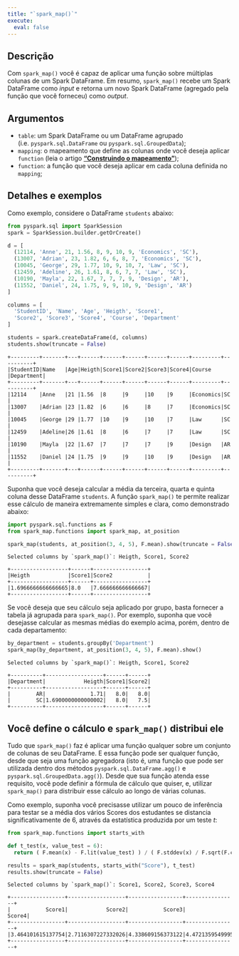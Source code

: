 ```yaml
---
title: "`spark_map()`"
execute:
  eval: false
---
```


## Descrição

Com `spark_map()` você é capaz de aplicar uma função sobre múltiplas colunas de um Spark DataFrame. Em resumo, `spark_map()` recebe um Spark DataFrame como *input* e retorna um novo Spark DataFrame (agregado pela função que você forneceu) como *output*.

## Argumentos

- `table`: um Spark DataFrame ou um DataFrame agrupado (i.e. `pyspark.sql.DataFrame` ou `pyspark.sql.GroupedData`);
- `mapping`: o mapeamento que define as colunas onde você deseja aplicar `function` (leia o artigo [**"Construindo o mapeamento"**](https://github.com/pedropark99/spark_map/blob/main/doc/portuguese/artigos/construindo-mapeamento.md));
- `function`: a função que você deseja aplicar em cada coluna definida no `mapping`;


## Detalhes e exemplos

Como exemplo, considere o DataFrame `students` abaixo:

```python
from pyspark.sql import SparkSession
spark = SparkSession.builder.getOrCreate()

d = [
  (12114, 'Anne', 21, 1.56, 8, 9, 10, 9, 'Economics', 'SC'),
  (13007, 'Adrian', 23, 1.82, 6, 6, 8, 7, 'Economics', 'SC'),
  (10045, 'George', 29, 1.77, 10, 9, 10, 7, 'Law', 'SC'),
  (12459, 'Adeline', 26, 1.61, 8, 6, 7, 7, 'Law', 'SC'),
  (10190, 'Mayla', 22, 1.67, 7, 7, 7, 9, 'Design', 'AR'),
  (11552, 'Daniel', 24, 1.75, 9, 9, 10, 9, 'Design', 'AR')
]

columns = [
  'StudentID', 'Name', 'Age', 'Heigth', 'Score1',
  'Score2', 'Score3', 'Score4', 'Course', 'Department'
] 

students = spark.createDataFrame(d, columns)
students.show(truncate = False)
```

```
+---------+-------+---+------+------+------+------+------+---------+----------+
|StudentID|Name   |Age|Heigth|Score1|Score2|Score3|Score4|Course   |Department|
+---------+-------+---+------+------+------+------+------+---------+----------+
|12114    |Anne   |21 |1.56  |8     |9     |10    |9     |Economics|SC        |
|13007    |Adrian |23 |1.82  |6     |6     |8     |7     |Economics|SC        |
|10045    |George |29 |1.77  |10    |9     |10    |7     |Law      |SC        |
|12459    |Adeline|26 |1.61  |8     |6     |7     |7     |Law      |SC        |
|10190    |Mayla  |22 |1.67  |7     |7     |7     |9     |Design   |AR        |
|11552    |Daniel |24 |1.75  |9     |9     |10    |9     |Design   |AR        |
+---------+-------+---+------+------+------+------+------+---------+----------+
```

Suponha que você deseja calcular a média da terceira, quarta e quinta coluna desse DataFrame `students`. A função `spark_map()` te permite realizar esse cálculo de maneira extremamente simples e clara, como demonstrado abaixo:

```python
import pyspark.sql.functions as F
from spark_map.functions import spark_map, at_position

spark_map(students, at_position(3, 4, 5), F.mean).show(truncate = False)
```
```
Selected columns by `spark_map()`: Heigth, Score1, Score2

+------------------+------+-----------------+
|Heigth            |Score1|Score2           |
+------------------+------+-----------------+
|1.6966666666666665|8.0   |7.666666666666667|
+------------------+------+-----------------+
```

Se você deseja que seu cálculo seja aplicado por grupo, basta fornecer a tabela já agrupada para `spark_map()`. Por exemplo, suponha que você desejasse calcular as mesmas médias do exemplo acima, porém, dentro de cada departamento:

```python
by_department = students.groupBy('Department')
spark_map(by_department, at_position(3, 4, 5), F.mean).show()
```

```
Selected columns by `spark_map()`: Heigth, Score1, Score2

+----------+------------------+------+------+
|Department|            Heigth|Score1|Score2|
+----------+------------------+------+------+
|        AR|              1.71|   8.0|   8.0|
|        SC|1.6900000000000002|   8.0|   7.5|
+----------+------------------+------+------+
```


## Você define o cálculo e `spark_map()` distribui ele

Tudo que `spark_map()` faz é aplicar uma função qualquer sobre um conjunto de colunas de seu DataFrame. E essa função pode ser qualquer função, desde que seja uma função agregadora (isto é, uma função que pode ser utilizada dentro dos métodos `pyspark.sql.DataFrame.agg()` e `pyspark.sql.GroupedData.agg()`). Desde que sua função atenda esse requisito, você pode definir a fórmula de cálculo que quiser, e, utilizar `spark_map()` para distribuir esse cálculo ao longo de várias colunas.

Como exemplo, suponha você precisasse utilizar um pouco de inferência para testar se a média dos vários Scores dos estudantes se distancia significativamente de 6, através da estatística produzida por um teste *t*:

```python
from spark_map.functions import starts_with

def t_test(x, value_test = 6):
  return ( F.mean(x) - F.lit(value_test) ) / ( F.stddev(x) / F.sqrt(F.count(x)) )

results = spark_map(students, starts_with("Score"), t_test)
results.show(truncate = False)
```

```
Selected columns by `spark_map()`: Score1, Score2, Score3, Score4

+-----------------+------------------+-----------------+----------------+
|           Score1|            Score2|           Score3|          Score4|
+-----------------+------------------+-----------------+----------------+
|3.464101615137754|2.7116307227332026|4.338609156373122|4.47213595499958|
+-----------------+------------------+-----------------+----------------+
```


